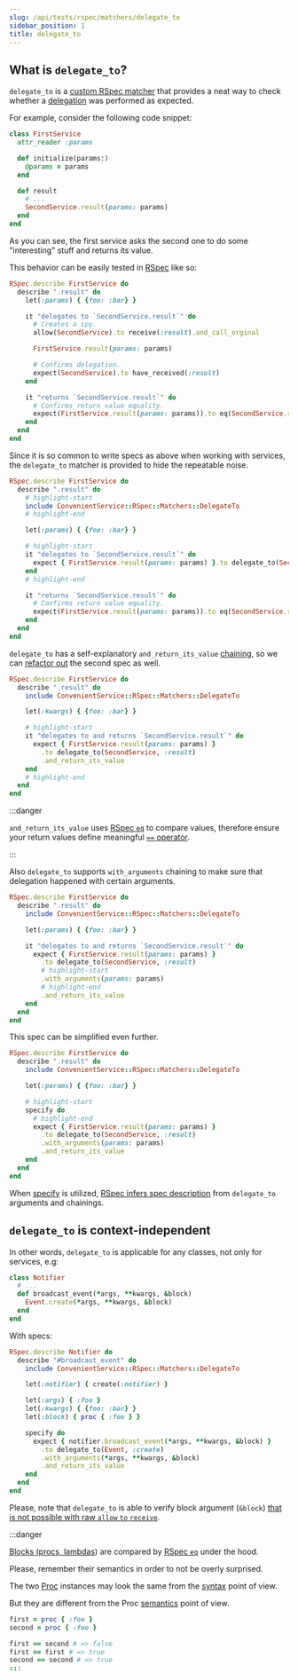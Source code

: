 ```yaml
---
slug: /api/tests/rspec/matchers/delegate_to
sidebar_position: 1
title: delegate_to
---
```


## What is `delegate_to`?

`delegate_to` is a [custom RSpec matcher](https://relishapp.com/rspec/rspec-expectations/docs/custom-matchers/define-a-custom-matcher) that provides a neat way to check whether a [delegation](https://en.wikipedia.org/wiki/Delegation_(computing)) was performed as expected.

For example, consider the following code snippet:

```ruby
class FirstService
  attr_reader :params

  def initialize(params:)
    @params = params
  end

  def result
    # ...
    SecondService.result(params: params)
  end
end
```

As you can see, the first service asks the second one to do some "interesting" stuff and returns its value.

This behavior can be easily tested in [RSpec](https://rspec.info/) like so:

```ruby
RSpec.describe FirstService do
  describe ".result" do
    let(:params) { {foo: :bar} }

    it "delegates to `SecondService.result`" do
      # Creates a spy.
      allow(SecondService).to receive(:result).and_call_orginal

      FirstService.result(params: params)

      # Confirms delegation.
      expect(SecondService).to have_received(:result)
    end

    it "returns `SecondService.result`" do
      # Confirms return value equality.
      expect(FirstService.result(params: params)).to eq(SecondService.result(params: params))
    end
  end
end
```

Since it is so common to write specs as above when working with services, the `delegate_to` matcher is provided to hide the repeatable noise.

```ruby
RSpec.describe FirstService do
  describe ".result" do
    # highlight-start
    include ConvenientService::RSpec::Matchers::DelegateTo
    # highlight-end

    let(:params) { {foo: :bar} }

    # highlight-start
    it "delegates to `SecondService.result`" do
      expect { FirstService.result(params: params) }.to delegate_to(SecondService, :result)
    end
    # highlight-end

    it "returns `SecondService.result`" do
      # Confirms return value equality.
      expect(FirstService.result(params: params)).to eq(SecondService.result(params: params))
    end
  end
end
```

`delegate_to` has a self-explanatory `and_return_its_value` [chaining](https://relishapp.com/rspec/rspec-expectations/docs/compound-expectations), so we can [refactor out](https://en.wikipedia.org/wiki/Code_refactoring) the second spec as well.

```ruby
RSpec.describe FirstService do
  describe ".result" do
    include ConvenientService::RSpec::Matchers::DelegateTo

    let(:kwargs) { {foo: :bar} }

    # highlight-start
    it "delegates to and returns `SecondService.result`" do
      expect { FirstService.result(params: params) }
        .to delegate_to(SecondService, :result)
        .and_return_its_value
    end
    # highlight-end
  end
end
```

:::danger

`and_return_its_value` uses [RSpec `eq`](https://relishapp.com/rspec/rspec-expectations/docs/built-in-matchers/equality-matchers) to compare values, therefore ensure your return values define meaningful [`==` operator](https://stackoverflow.com/a/7157051/12201472).

:::

Also `delegate_to` supports `with_arguments` chaining to make sure that delegation happened with certain arguments.

```ruby
RSpec.describe FirstService do
  describe ".result" do
    include ConvenientService::RSpec::Matchers::DelegateTo

    let(:params) { {foo: :bar} }

    it "delegates to and returns `SecondService.result`" do
      expect { FirstService.result(params: params) }
        .to delegate_to(SecondService, :result)
        # highlight-start
        .with_arguments(params: params)
        # highlight-end
        .and_return_its_value
    end
  end
end
```

This spec can be simplified even further.

```ruby
RSpec.describe FirstService do
  describe ".result" do
    include ConvenientService::RSpec::Matchers::DelegateTo

    let(:params) { {foo: :bar} }

    # highlight-start
    specify do
      # highlight-end
      expect { FirstService.result(params: params) }
        .to delegate_to(SecondService, :result)
        .with_arguments(params: params)
        .and_return_its_value
    end
  end
end
```

When [specify](https://rspec.info/documentation/3.12/rspec-core/RSpec/Core/ExampleGroup.html#specify-class_method) is utilized, [RSpec infers spec description](https://relishapp.com/rspec/rspec-expectations/v/3-12/docs/implicit-docstrings) from `delegate_to` arguments and chainings.

## `delegate_to` is context-independent

In other words, `delegate_to` is applicable for any classes, not only for services, e.g:

```ruby
class Notifier
  # ...
  def broadcast_event(*args, **kwargs, &block)
    Event.create(*args, **kwargs, &block)
  end
end
```

With specs:

```ruby
RSpec.describe Notifier do
  describe "#broadcast_event" do
    include ConvenientService::RSpec::Matchers::DelegateTo

    let(:notifier) { create(:notifier) }

    let(:args) { :foo }
    let(:kwargs) { {foo: :bar} }
    let(:block) { proc { :foo } }

    specify do
      expect { notifier.broadcast_event(*args, **kwargs, &block) }
        .to delegate_to(Event, :create)
        .with_arguments(*args, **kwargs, &block)
        .and_return_its_value
    end
  end
end
```

Please, note that `delegate_to` is able to verify block argument (`&block`) [that is not possible with raw `allow` `to` `receive`](https://relishapp.com/rspec/rspec-mocks/v/3-12/docs/setting-constraints/matching-arguments).

:::danger

[Blocks (procs, lambdas](https://ruby-doc.org/core-3.1.0/Proc.html)) are compared by [RSpec `eq`](https://relishapp.com/rspec/rspec-expectations/docs/built-in-matchers/equality-matchers) under the hood.

Please, remember their semantics in order to not be overly surprised.

The two [Proc](https://ruby-doc.org/core-3.1.0/Proc.html) instances may look the same from the [syntax](https://en.wikipedia.org/wiki/Syntax) point of view.

But they are different from the Proc [semantics](https://en.wikipedia.org/wiki/Semantics) point of view.

```ruby
first = proc { :foo }
second = proc { :foo }

first == second # => false
first == first # => true
second == second # => true
:::
